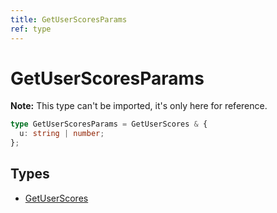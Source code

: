 ```yaml
---
title: GetUserScoresParams
ref: type
---
```


# GetUserScoresParams

**Note:** This type can't be imported, it's only here for reference.

```ts
type GetUserScoresParams = GetUserScores & {
  u: string | number;
};
```

## Types

- [GetUserScores](/references/get-user-scores)
